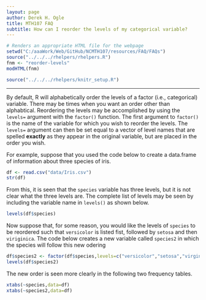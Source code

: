 ```yaml
---
layout: page
author: Derek H. Ogle
title: MTH107 FAQ
subtitle: How can I reorder the levels of my categorical variable?
---
```


```r
# Renders an appropriate HTML file for the webpage
setwd("C:/aaaWork/Web/GitHub/NCMTH107/resources/FAQ/FAQs")
source("../../../rhelpers/rhelpers.R")
fnm <- "reorder-levels"
modHTML(fnm)
```

```r
source("../../../rhelpers/knitr_setup.R")
```

----

By default, R will alphabetically order the levels of a factor (i.e., categorical) variable.  There may be times when you want an order other than alphabtical.  Reordering the levels may be accomplished by using the `levels=` argument with the `factor()` function.  The first argument to `factor()` is the name of the variable for which you wish to reorder the levels.  The `levels=` argument can then be set equal to a vector of level names that are spelled **exactly** as they appear in the original variable, but are placed in the order you wish.

For example, suppose that you used the code below to create a data.frame of information about three species of iris.
```r
df <- read.csv("data/Iris.csv")
str(df)
```

From this, it is seen that the `species` variable has three levels, but it is not clear what the three levels are.  The complete list of levels may be seen by including the variable name in `levels()` as shown below.
```r
levels(df$species)
```

Now suppose that, for some reason, you would like the levels of `species` to be reordered such that `versicolor` is listed fist, followed by `setosa` and then `viriginica`.  The code below creates a new variable called `species2` in which the species will follow this new odering
```r
df$species2 <- factor(df$species,levels=c("versicolor","setosa","virginica"))
levels(df$species2)
```

The new order is seen more clearly in the following two frequency tables.
```r
xtabs(~species,data=df)
xtabs(~species2,data=df)
```
